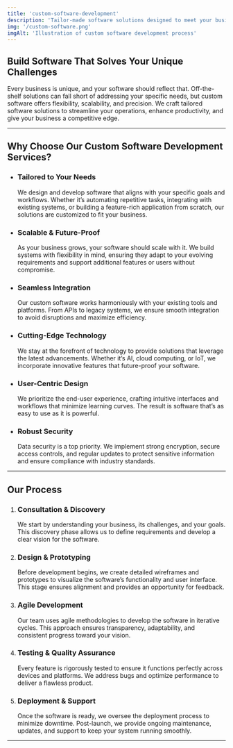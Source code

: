 ```yaml
---
title: 'custom-software-development'
description: 'Tailor-made software solutions designed to meet your business’s unique needs and challenges.'
img: '/custom-software.png'
imgAlt: 'Illustration of custom software development process'
---
```


## Build Software That Solves Your Unique Challenges

Every business is unique, and your software should reflect that. Off-the-shelf solutions can fall short of addressing your specific needs, but custom software offers flexibility, scalability, and precision. We craft tailored software solutions to streamline your operations, enhance productivity, and give your business a competitive edge.

---

## Why Choose Our Custom Software Development Services?

- ### Tailored to Your Needs  
  We design and develop software that aligns with your specific goals and workflows. Whether it’s automating repetitive tasks, integrating with existing systems, or building a feature-rich application from scratch, our solutions are customized to fit your business.

- ### Scalable & Future-Proof  
  As your business grows, your software should scale with it. We build systems with flexibility in mind, ensuring they adapt to your evolving requirements and support additional features or users without compromise.

- ### Seamless Integration  
  Our custom software works harmoniously with your existing tools and platforms. From APIs to legacy systems, we ensure smooth integration to avoid disruptions and maximize efficiency.

- ### Cutting-Edge Technology  
  We stay at the forefront of technology to provide solutions that leverage the latest advancements. Whether it’s AI, cloud computing, or IoT, we incorporate innovative features that future-proof your software.

- ### User-Centric Design  
  We prioritize the end-user experience, crafting intuitive interfaces and workflows that minimize learning curves. The result is software that’s as easy to use as it is powerful.

- ### Robust Security  
  Data security is a top priority. We implement strong encryption, secure access controls, and regular updates to protect sensitive information and ensure compliance with industry standards.

---

## Our Process

1. ### Consultation & Discovery  
   We start by understanding your business, its challenges, and your goals. This discovery phase allows us to define requirements and develop a clear vision for the software.

2. ### Design & Prototyping  
   Before development begins, we create detailed wireframes and prototypes to visualize the software’s functionality and user interface. This stage ensures alignment and provides an opportunity for feedback.

3. ### Agile Development  
   Our team uses agile methodologies to develop the software in iterative cycles. This approach ensures transparency, adaptability, and consistent progress toward your vision.

4. ### Testing & Quality Assurance  
   Every feature is rigorously tested to ensure it functions perfectly across devices and platforms. We address bugs and optimize performance to deliver a flawless product.

5. ### Deployment & Support  
   Once the software is ready, we oversee the deployment process to minimize downtime. Post-launch, we provide ongoing maintenance, updates, and support to keep your system running smoothly.

---

